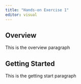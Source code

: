 ```yaml
---
title: "Hands-on Exercise 1"
editor: visual
---
```


## Overview

This is the overview paragraph

## Getting Started

This is the getting start paragraph
